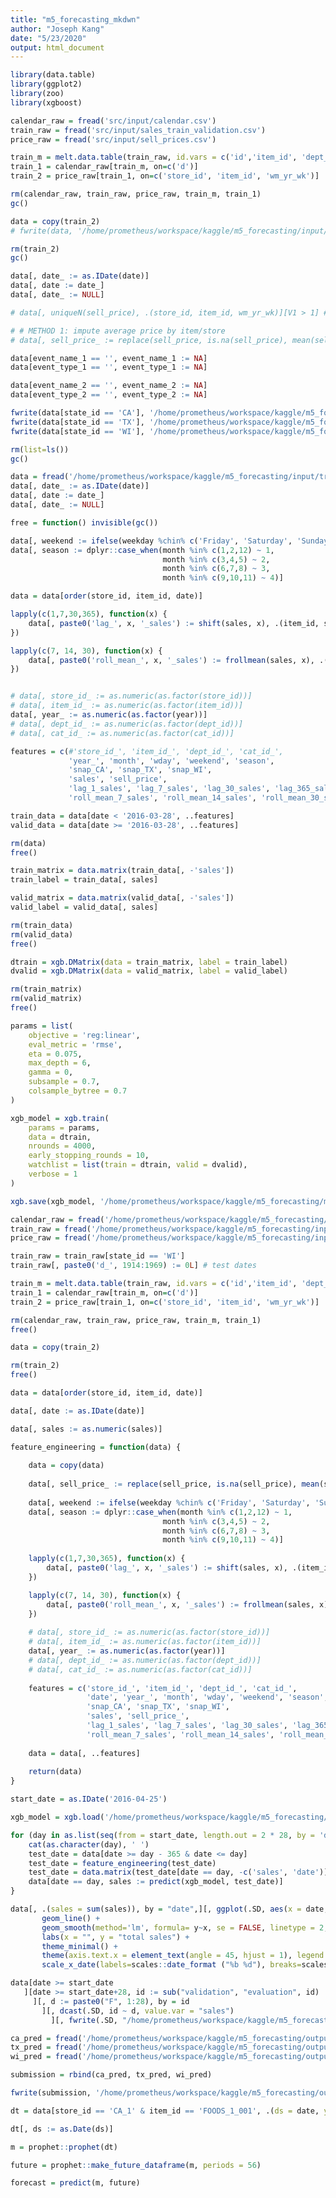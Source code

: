```yaml
---
title: "m5_forecasting_mkdwn"
author: "Joseph Kang"
date: "5/23/2020"
output: html_document
---
```


```r
library(data.table)
library(ggplot2)
library(zoo)
library(xgboost)
```


```r
calendar_raw = fread('src/input/calendar.csv')
train_raw = fread('src/input/sales_train_validation.csv')
price_raw = fread('src/input/sell_prices.csv')
```

```r
train_m = melt.data.table(train_raw, id.vars = c('id','item_id', 'dept_id', 'cat_id', 'store_id', 'state_id'), variable.name = 'd', value.name = 'sales')
train_1 = calendar_raw[train_m, on=c('d')]
train_2 = price_raw[train_1, on=c('store_id', 'item_id', 'wm_yr_wk')]

rm(calendar_raw, train_raw, price_raw, train_m, train_1)
gc()

data = copy(train_2)
# fwrite(data, '/home/prometheus/workspace/kaggle/m5_forecasting/input/raw_data.csv')

rm(train_2)
gc()
```


```r
data[, date_ := as.IDate(date)]
data[, date := date_]
data[, date_ := NULL]

# data[, uniqueN(sell_price), .(store_id, item_id, wm_yr_wk)][V1 > 1] # 1 unique price per item/store/week

# # METHOD 1: impute average price by item/store
# data[, sell_price_ := replace(sell_price, is.na(sell_price), mean(sell_price, na.rm=TRUE)), .(store_id, item_id)]
```

```r
data[event_name_1 == '', event_name_1 := NA]
data[event_type_1 == '', event_type_1 := NA]

data[event_name_2 == '', event_name_2 := NA]
data[event_type_2 == '', event_type_2 := NA]
```

```r
fwrite(data[state_id == 'CA'], '/home/prometheus/workspace/kaggle/m5_forecasting/input/train_CA.csv')
fwrite(data[state_id == 'TX'], '/home/prometheus/workspace/kaggle/m5_forecasting/input/train_TX.csv')
fwrite(data[state_id == 'WI'], '/home/prometheus/workspace/kaggle/m5_forecasting/input/train_WI.csv')
```

```r
rm(list=ls())
gc()
```


```r

data = fread('/home/prometheus/workspace/kaggle/m5_forecasting/input/train_CA.csv')
data[, date_ := as.IDate(date)]
data[, date := date_]
data[, date_ := NULL]
```

```r
free = function() invisible(gc())
```

```r
data[, weekend := ifelse(weekday %chin% c('Friday', 'Saturday', 'Sunday'), 1, 0)]
data[, season := dplyr::case_when(month %in% c(1,2,12) ~ 1,
                                  month %in% c(3,4,5) ~ 2,
                                  month %in% c(6,7,8) ~ 3,
                                  month %in% c(9,10,11) ~ 4)]
```

```r

data = data[order(store_id, item_id, date)]

lapply(c(1,7,30,365), function(x) {
    data[, paste0('lag_', x, '_sales') := shift(sales, x), .(item_id, store_id)]
})

lapply(c(7, 14, 30), function(x) {
    data[, paste0('roll_mean_', x, '_sales') := frollmean(sales, x), .(item_id, store_id)]
})



```


```r
# data[, store_id_ := as.numeric(as.factor(store_id))]
# data[, item_id_ := as.numeric(as.factor(item_id))]
data[, year_ := as.numeric(as.factor(year))]
# data[, dept_id_ := as.numeric(as.factor(dept_id))]
# data[, cat_id_ := as.numeric(as.factor(cat_id))]
```

```r
features = c(#'store_id_', 'item_id_', 'dept_id_', 'cat_id_', 
             'year_', 'month', 'wday', 'weekend', 'season',
             'snap_CA', 'snap_TX', 'snap_WI', 
             'sales', 'sell_price',
             'lag_1_sales', 'lag_7_sales', 'lag_30_sales', 'lag_365_sales',
             'roll_mean_7_sales', 'roll_mean_14_sales', 'roll_mean_30_sales')

train_data = data[date < '2016-03-28', ..features]
valid_data = data[date >= '2016-03-28', ..features]

rm(data)
free()
```

```r
train_matrix = data.matrix(train_data[, -'sales'])
train_label = train_data[, sales]

valid_matrix = data.matrix(valid_data[, -'sales'])
valid_label = valid_data[, sales]

rm(train_data)
rm(valid_data)
free()

dtrain = xgb.DMatrix(data = train_matrix, label = train_label)
dvalid = xgb.DMatrix(data = valid_matrix, label = valid_label)

rm(train_matrix)
rm(valid_matrix)
free()

params = list(
    objective = 'reg:linear',
    eval_metric = 'rmse',
    eta = 0.075,
    max_depth = 6,
    gamma = 0,
    subsample = 0.7,
    colsample_bytree = 0.7
)

xgb_model = xgb.train(
    params = params,
    data = dtrain,
    nrounds = 4000,
    early_stopping_rounds = 10,
    watchlist = list(train = dtrain, valid = dvalid),
    verbose = 1
)

xgb.save(xgb_model, '/home/prometheus/workspace/kaggle/m5_forecasting/model/xgb_CA_240520.model')
```

```r
calendar_raw = fread('/home/prometheus/workspace/kaggle/m5_forecasting/input/calendar.csv')
train_raw = fread('/home/prometheus/workspace/kaggle/m5_forecasting/input/sales_train_validation.csv')
price_raw = fread('/home/prometheus/workspace/kaggle/m5_forecasting/input/sell_prices.csv')

train_raw = train_raw[state_id == 'WI']
train_raw[, paste0('d_', 1914:1969) := 0L] # test dates

train_m = melt.data.table(train_raw, id.vars = c('id','item_id', 'dept_id', 'cat_id', 'store_id', 'state_id'), variable.name = 'd', value.name = 'sales')
train_1 = calendar_raw[train_m, on=c('d')]
train_2 = price_raw[train_1, on=c('store_id', 'item_id', 'wm_yr_wk')]

rm(calendar_raw, train_raw, price_raw, train_m, train_1)
free()

data = copy(train_2)

rm(train_2)
free()

data = data[order(store_id, item_id, date)]

data[, date := as.IDate(date)]

data[, sales := as.numeric(sales)]

feature_engineering = function(data) {
    
    data = copy(data)
    
    data[, sell_price_ := replace(sell_price, is.na(sell_price), mean(sell_price, na.rm=TRUE)), .(store_id, item_id)]
    
    data[, weekend := ifelse(weekday %chin% c('Friday', 'Saturday', 'Sunday'), 1, 0)]
    data[, season := dplyr::case_when(month %in% c(1,2,12) ~ 1,
                                  month %in% c(3,4,5) ~ 2,
                                  month %in% c(6,7,8) ~ 3,
                                  month %in% c(9,10,11) ~ 4)]
    
    lapply(c(1,7,30,365), function(x) {
        data[, paste0('lag_', x, '_sales') := shift(sales, x), .(item_id, store_id)]
    })

    lapply(c(7, 14, 30), function(x) {
        data[, paste0('roll_mean_', x, '_sales') := frollmean(sales, x), .(item_id, store_id)]
    })
    
    # data[, store_id_ := as.numeric(as.factor(store_id))]
    # data[, item_id_ := as.numeric(as.factor(item_id))]
    data[, year_ := as.numeric(as.factor(year))]
    # data[, dept_id_ := as.numeric(as.factor(dept_id))]
    # data[, cat_id_ := as.numeric(as.factor(cat_id))]
    
    features = c('store_id_', 'item_id_', 'dept_id_', 'cat_id_', 
                 'date', 'year_', 'month', 'wday', 'weekend', 'season',
                 'snap_CA', 'snap_TX', 'snap_WI', 
                 'sales', 'sell_price_',
                 'lag_1_sales', 'lag_7_sales', 'lag_30_sales', 'lag_365_sales',
                 'roll_mean_7_sales', 'roll_mean_14_sales', 'roll_mean_30_sales')
    
    data = data[, ..features]
    
    return(data)
}

start_date = as.IDate('2016-04-25')

xgb_model = xgb.load('/home/prometheus/workspace/kaggle/m5_forecasting/model/xgb_WI_240520.model')

for (day in as.list(seq(from = start_date, length.out = 2 * 28, by = 'day'))) {
    cat(as.character(day), ' ')
    test_date = data[date >= day - 365 & date <= day]
    test_date = feature_engineering(test_date)
    test_date = data.matrix(test_date[date == day, -c('sales', 'date')])
    data[date == day, sales := predict(xgb_model, test_date)]
}

```

```r
data[, .(sales = sum(sales)), by = "date",][, ggplot(.SD, aes(x = date, y = sales, colour = (date < start_date))) +
       geom_line() + 
       geom_smooth(method='lm', formula= y~x, se = FALSE, linetype = 2, size = 0.3, color = "gray20") + 
       labs(x = "", y = "total sales") +
       theme_minimal() +
       theme(axis.text.x = element_text(angle = 45, hjust = 1), legend.position="none") +
       scale_x_date(labels=scales::date_format ("%b %d"), breaks=scales::date_breaks("14 day"))]
```

```r
data[date >= start_date
   ][date >= start_date+28, id := sub("validation", "evaluation", id)
     ][, d := paste0("F", 1:28), by = id
       ][, dcast(.SD, id ~ d, value.var = "sales")
         ][, fwrite(.SD, "/home/prometheus/workspace/kaggle/m5_forecasting/output/xgb_WI_240520.csv")]
```

```r
ca_pred = fread('/home/prometheus/workspace/kaggle/m5_forecasting/output/xgb_CA_240520.csv')
tx_pred = fread('/home/prometheus/workspace/kaggle/m5_forecasting/output/xgb_TX_240520.csv')
wi_pred = fread('/home/prometheus/workspace/kaggle/m5_forecasting/output/xgb_WI_240520.csv')

submission = rbind(ca_pred, tx_pred, wi_pred)

fwrite(submission, '/home/prometheus/workspace/kaggle/m5_forecasting/output/xgb_240520.csv')
```

```r

dt = data[store_id == 'CA_1' & item_id == 'FOODS_1_001', .(ds = date, y = sales)]

dt[, ds := as.Date(ds)]

m = prophet::prophet(dt)

future = prophet::make_future_dataframe(m, periods = 56)

forecast = predict(m, future)


```

